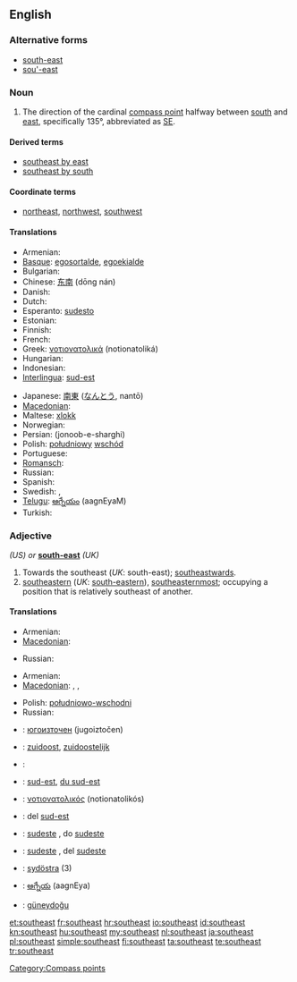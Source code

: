 {{wikipedia|dab=southeast}}
==English==

===Alternative forms===
* [[south-east]]
* [[sou'-east]]

===Noun===
{{en-noun}}

# The direction of the cardinal [[compass point]] halfway between [[south]] and [[east]], specifically 135°, abbreviated as [[SE]].

====Derived terms====
* [[southeast by east]]
* [[southeast by south]]

====Coordinate terms====
* {{sense|compass point}} [[northeast]], [[northwest]], [[southwest]]

====Translations====
{{trans-top|compass point}}
* Armenian: {{t|hy|հարավ-արևելք|tr=harav-arevelk’|sc=Armn}}
* [[Basque]]: [[egosortalde]], [[egoekialde]]
* Bulgarian: {{t-|bg|югоизток|m|tr=jugoiztok}}
* Chinese: [[东南]] (dōng nán)
* Danish: {{t|da|sydøst}}
* Dutch: {{t-|nl|zuidoosten|n}}
* Esperanto: [[sudesto]]
* Estonian: {{t-|et|kagu}}
* Finnish: {{t+|fi|kaakko}}
* French: {{t+|fr|sud-est|m}}
* Greek: [[νοτιονατολικά]] (notionatoliká)
* Hungarian: {{t+|hu|délkelet}}
* Indonesian: {{t-|id|tenggara|xs=Indonesian}}
* [[Interlingua]]: [[sud-est]]
{{trans-mid}}
* Japanese: [[南東]] ([[なんとう]], nantō)
* [[Macedonian]]: {{t-|mk|југоисток|m|tr=jugoístok}}
* Maltese: [[xlokk]]
* Norwegian: {{t|no|sørøst}}
* Persian: {{fa-Arab|[[جنوب شرقی]]}} (jonoob-e-sharghi)
* Polish: [[południowy]] [[wschód]] {{m}}
* Portuguese: {{t+|pt|sudeste|m}}
* [[Romansch]]: {{t|rm|sidost}}
* Russian: {{t+|ru|юго-восток|m|tr=jugo-vostók}}
* Spanish: {{t-|es|sureste|m}}
* Swedish: {{t|sv|sydost}}, {{t|sv|sydöst}}
* [[Telugu]]: [[ఆగ్నేయం]] (aagnEyaM)
* Turkish: {{t+|tr|güneydoğu}}
{{trans-bottom}}

===Adjective===
{{infl|en|adjective}} ''(US) or'' '''[[south-east]]''' ''(UK)''

# Towards the southeast (''UK'': south-east); [[southeastwards]].
# [[southeastern]] (''UK'': [[south-eastern]]), [[southeasternmost]]; occupying a position that is relatively southeast of another.

====Translations====
{{trans-top|Towards the southeast}}
* Armenian: {{t|hy|հարավարևելյան|tr=haravarevelyan|sc=Armn}}
* [[Macedonian]]: {{t-|mk|југоисточно|tr=jugoístočno}}
{{trans-mid}}
* Russian: {{t|ru|юго-восточный|tr=júgo-vostóčnyj}}
{{trans-bottom}}

{{trans-top|southeastern}}
* Armenian: {{t|hy|հարավարևելյան|tr=haravarevelyan|sc=Armn}}
* [[Macedonian]]: {{t|mk|југоисточен|m|tr=jugoístočen}},  {{t|mk|југоисточна|f|tr=jugoístočna}},  {{t-|mk|југоисточно|n|tr=jugoístočno}}
{{trans-mid}}
* Polish: [[południowo-wschodni]] {{m}}
* Russian: {{t|ru|юго-восточный|tr=júgo-vostóčnyj}}
{{trans-bottom}}

{{checktrans-top}}
* {{ttbc|Bulgarian}}: [[югоизточен]] (jugoiztočen) {{m}}
* {{ttbc|Dutch}}: [[zuidoost]], [[zuidoostelijk]]
* {{ttbc|Esperanto}}: {{t-|eo|sudesta|xs=Esperanto}}
* {{ttbc|fr}}: [[sud-est]], [[du sud-est]]
* {{ttbc|Greek}}: [[νοτιονατολικός]] (notionatolikós)
* {{ttbc|Interlingua}}: del [[sud-est]]
{{trans-mid}}
* {{ttbc|Portuguese}}: [[sudeste]] {{m}} {{f}}, do [[sudeste]]
* {{ttbc|Spanish}}: [[sudeste]] {{m}} {{f}}, del [[sudeste]]
* {{ttbc|Swedish}}: [[sydöstra]] (3)
* {{ttbc|Telugu}}: [[ఆగ్నేయ]] (aagnEya)
* {{ttbc|Turkish}}: [[güneydoğu]]
{{trans-bottom}}

[[Category:Compass points]]

[[et:southeast]]
[[fr:southeast]]
[[hr:southeast]]
[[io:southeast]]
[[id:southeast]]
[[kn:southeast]]
[[hu:southeast]]
[[my:southeast]]
[[nl:southeast]]
[[ja:southeast]]
[[pl:southeast]]
[[simple:southeast]]
[[fi:southeast]]
[[ta:southeast]]
[[te:southeast]]
[[tr:southeast]]